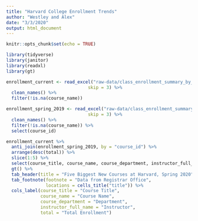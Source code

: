 ```yaml
---
title: "Harvard College Enrollment Trends"
author: "Westley and Alex"
date: "3/3/2020"
output: html_document
---
```


```r
knitr::opts_chunk$set(echo = TRUE)

library(tidyverse)
library(janitor)
library(readxl)
library(gt)

enrollment_current <- read_excel("raw-data/class_enrollment_summary_by_term_2.25.20_0.xlsx",
                               skip = 3) %>% 
  clean_names() %>% 
  filter(!is.na(course_name))

enrollment_spring_2019 <- read_excel("raw-data/class_enrollment_summary_by_term_3.22.19_0.xlsx",
                               skip = 3) %>% 
  clean_names() %>% 
  filter(!is.na(course_name)) %>% 
  select(course_id)

```

```r

enrollment_current %>% 
  anti_join(enrollment_spring_2019, by = "course_id") %>% 
  arrange(desc(total)) %>% 
  slice(1:5) %>% 
  select(course_title, course_name, course_department, instructor_full_name, total) %>% 
  gt() %>% 
  tab_header(title = "Five Biggest New Courses at Harvard, Spring 2020") %>% 
  tab_footnote(footnote = "Data from Registrar Office",
               locations = cells_title("title")) %>% 
  cols_label(course_title = "Course Title",
             course_name = "Course Name",
             course_department = "Department",
             instructor_full_name = "Instructor",
             total = "Total Enrollment")

```

